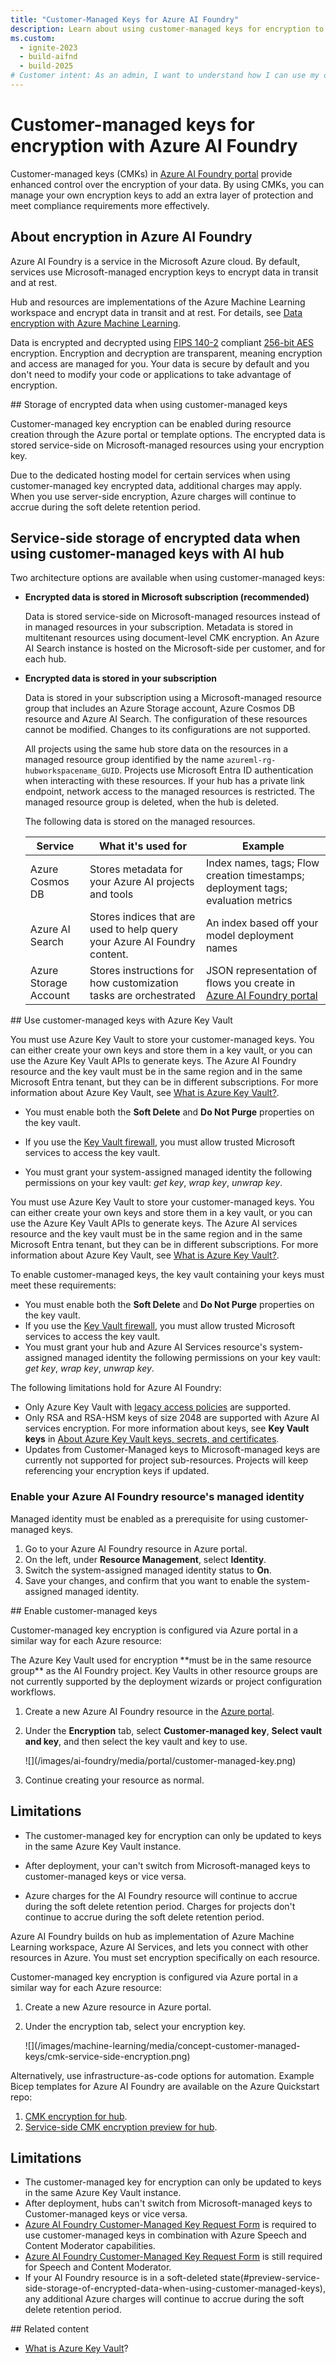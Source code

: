 ```yaml
---
title: "Customer-Managed Keys for Azure AI Foundry"
description: Learn about using customer-managed keys for encryption to improve data security with Azure AI Foundry.
ms.custom:
  - ignite-2023
  - build-aifnd
  - build-2025
# Customer intent: As an admin, I want to understand how I can use my own encryption keys with Azure AI Foundry.
---
```


# Customer-managed keys for encryption with Azure AI Foundry

Customer-managed keys (CMKs) in [Azure AI Foundry portal](https://ai.azure.com/?cid=learnDocs) provide enhanced control over the encryption of your data. By using CMKs, you can manage your own encryption keys to add an extra layer of protection and meet compliance requirements more effectively.

## About encryption in Azure AI Foundry

Azure AI Foundry is a service in the Microsoft Azure cloud. By default,  services use Microsoft-managed encryption keys to encrypt data in transit and at rest.

<Tabs>
<Tab title="Hub based project">


Hub and <Hub /> resources are implementations of the Azure Machine Learning workspace and encrypt data in transit and at rest. For details, see [Data encryption with Azure Machine Learning](../../machine-learning/concept-data-encryption).

</Tab>

<Tab title="Foundry project">

Data is encrypted and decrypted using [FIPS 140-2](https://en.wikipedia.org/wiki/FIPS_140-2) compliant [256-bit AES](https://en.wikipedia.org/wiki/Advanced_Encryption_Standard) encryption. Encryption and decryption are transparent, meaning encryption and access are managed for you. Your data is secure by default and you don't need to modify your code or applications to take advantage of encryption.

</Tab>
</Tabs>
## Storage of encrypted data when using customer-managed keys

Customer-managed key encryption can be enabled during resource creation through the Azure portal or template options. The encrypted data is stored service-side on Microsoft-managed resources using your encryption key. 

<Note>
Due to the dedicated hosting model for certain services when using customer-managed key encrypted data, additional charges may apply.
</Note>

<Note>
When you use server-side encryption, Azure charges will continue to accrue during the soft delete retention period.
</Note>

<Tabs>
<Tab title="Hub based project">

## Service-side storage of encrypted data when using customer-managed keys with AI hub

Two architecture options are available when using customer-managed keys:

* **Encrypted data is stored in Microsoft subscription (recommended)**

  Data is stored service-side on Microsoft-managed resources instead of in managed resources in your subscription. Metadata is stored in multitenant resources using document-level CMK encryption. An Azure AI Search instance is hosted on the Microsoft-side per customer, and for each hub.

* **Encrypted data is stored in your subscription** 

   Data is stored in your subscription using a Microsoft-managed resource group that includes an Azure Storage account, Azure Cosmos DB resource and Azure AI Search. The configuration of these resources cannot be modified. Changes to its configurations are not supported. 

   All projects using the same hub store data on the resources in a managed resource group identified by the name `azureml-rg-hubworkspacename_GUID`. Projects use Microsoft Entra ID authentication when interacting with these resources. If your hub has a private link endpoint, network access to the managed resources is restricted. The managed resource group is deleted, when the hub is deleted. 

  The following data is stored on the managed resources.

  |Service|What it's used for|Example|
  |-----|-----|-----|
  |Azure Cosmos DB|Stores metadata for your Azure AI projects and tools|Index names, tags; Flow creation timestamps; deployment tags; evaluation metrics|
  |Azure AI Search|Stores indices that are used to help query your Azure AI Foundry content.|An index based off your model deployment names|
  |Azure Storage Account|Stores instructions for how customization tasks are orchestrated|JSON representation of flows you create in [Azure AI Foundry portal](https://ai.azure.com/?cid=learnDocs)|


</Tab>
</Tabs>
## Use customer-managed keys with Azure Key Vault

<Tabs>
<Tab title="Foundry project">

You must use Azure Key Vault to store your customer-managed keys. You can either create your own keys and store them in a key vault, or you can use the Azure Key Vault APIs to generate keys. The Azure AI Foundry resource and the key vault must be in the same region and in the same Microsoft Entra tenant, but they can be in different subscriptions. For more information about Azure Key Vault, see [What is Azure Key Vault?](/azure/key-vault/general/overview).

- You must enable both the **Soft Delete** and **Do Not Purge** properties on the key vault.
- If you use the [Key Vault firewall](/azure/key-vault/general/access-behind-firewall), you must allow trusted Microsoft services to access the key vault.

- You must grant your <Fdp /> system-assigned managed identity the following permissions on your key vault: *get key*, *wrap key*, *unwrap key*.

</Tab>

<Tab title="Hub based project">

You must use Azure Key Vault to store your customer-managed keys. You can either create your own keys and store them in a key vault, or you can use the Azure Key Vault APIs to generate keys. The Azure AI services resource and the key vault must be in the same region and in the same Microsoft Entra tenant, but they can be in different subscriptions. For more information about Azure Key Vault, see [What is Azure Key Vault?](/azure/key-vault/general/overview).

To enable customer-managed keys, the key vault containing your keys must meet these requirements:

- You must enable both the **Soft Delete** and **Do Not Purge** properties on the key vault.
- If you use the [Key Vault firewall](/azure/key-vault/general/access-behind-firewall), you must allow trusted Microsoft services to access the key vault.
- You must grant your hub and Azure AI Services resource's system-assigned managed identity the following permissions on your key vault: *get key*, *wrap key*, *unwrap key*.

The following limitations hold for Azure AI Foundry:
- Only Azure Key Vault with [legacy access policies](/azure/key-vault/general/assign-access-policy) are supported.
- Only RSA and RSA-HSM keys of size 2048 are supported with Azure AI services encryption. For more information about keys, see **Key Vault keys** in [About Azure Key Vault keys, secrets, and certificates](/azure/key-vault/general/about-keys-secrets-certificates).
- Updates from Customer-Managed keys to Microsoft-managed keys are currently not supported for project sub-resources. Projects will keep referencing your encryption keys if updated.

### Enable your Azure AI Foundry resource's managed identity

Managed identity must be enabled as a prerequisite for using customer-managed keys.

1. Go to your Azure AI Foundry resource in Azure portal.
1. On the left, under **Resource Management**, select **Identity**.
1. Switch the system-assigned managed identity status to **On**.
1. Save your changes, and confirm that you want to enable the system-assigned managed identity.

</Tab>
</Tabs>
## Enable customer-managed keys

<Tabs>
<Tab title="Foundry project">

Customer-managed key encryption is configured via Azure portal in a similar way for each Azure resource:

<Info>
The Azure Key Vault used for encryption **must be in the same resource group** as the AI Foundry project. Key Vaults in other resource groups are not currently supported by the deployment wizards or project configuration workflows.
</Info>

1. Create a new Azure AI Foundry resource in the [Azure portal](https://portal.azure.com/).
1. Under the **Encryption** tab, select **Customer-managed key**, **Select vault and key**, and then select the key vault and key to use.

    <Frame>
      ![](/images/ai-foundry/media/portal/customer-managed-key.png)
    </Frame>

1. Continue creating your resource as normal.

## Limitations

* The customer-managed key for encryption can only be updated to keys in the same Azure Key Vault instance.

* After deployment, your <Fdp /> can't switch from Microsoft-managed keys to customer-managed keys or vice versa.
* Azure charges for the AI Foundry resource will continue to accrue during the soft delete retention period. Charges for projects don't continue to accrue during the soft delete retention period.

</Tab>

<Tab title="Hub based project">

Azure AI Foundry builds on hub as implementation of Azure Machine Learning workspace, Azure AI Services, and lets you connect with other resources in Azure. You must set encryption specifically on each resource.

Customer-managed key encryption is configured via Azure portal in a similar way for each Azure resource:
1. Create a new Azure resource in Azure portal.
1. Under the encryption tab, select your encryption key.

    <Frame>
      ![](/images/machine-learning/media/concept-customer-managed-keys/cmk-service-side-encryption.png)
    </Frame>

Alternatively, use infrastructure-as-code options for automation. Example Bicep templates for Azure AI Foundry are available on the Azure Quickstart repo:
1. [CMK encryption for hub](https://github.com/Azure/azure-quickstart-templates/tree/master/quickstarts/microsoft.machinelearningservices/aifoundry-cmk).
1. [Service-side CMK encryption preview for hub](https://github.com/azure/azure-quickstart-templates/tree/master/quickstarts/microsoft.machinelearningservices/aistudio-cmk-service-side-encryption).

## Limitations

* The customer-managed key for encryption can only be updated to keys in the same Azure Key Vault instance.
* After deployment, hubs can't switch from Microsoft-managed keys to Customer-managed keys or vice versa.
* [Azure AI Foundry Customer-Managed Key Request Form](https://aka.ms/cogsvc-cmk) is required to use customer-managed keys in combination with Azure Speech and Content Moderator capabilities.
* [Azure AI Foundry Customer-Managed Key Request Form](https://aka.ms/cogsvc-cmk) is still required for Speech and Content Moderator.
* If your AI Foundry resource is in a soft-deleted state(#preview-service-side-storage-of-encrypted-data-when-using-customer-managed-keys), any additional Azure charges will continue to accrue during the soft delete retention period.

</Tab>
</Tabs>
## Related content

* [What is Azure Key Vault](/azure/key-vault/general/overview)?
